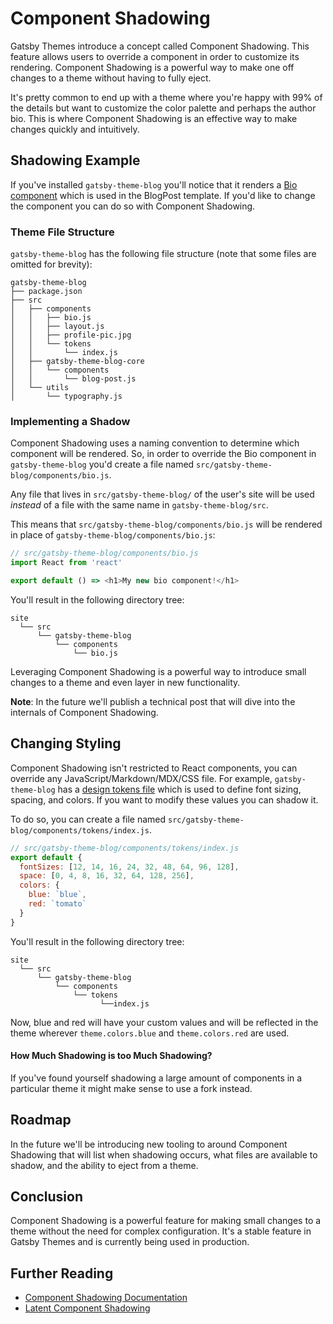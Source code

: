 # Component Shadowing

Gatsby Themes introduce a concept called Component Shadowing. This feature allows
users to override a component in order to customize its rendering. Component Shadowing
is a powerful way to make one off changes to a theme without having to fully eject.

It's pretty common to end up with a theme where you're happy with 99% of the details
but want to customize the color palette and perhaps the author bio. This is where Component
Shadowing is an effective way to make changes quickly and intuitively.

## Shadowing Example

If you've installed `gatsby-theme-blog` you'll notice that it renders a
[Bio component](https://github.com/gatsbyjs/gatsby/blob/666a9bc3c8d91be8a3118b1128340a06e895735e/themes/gatsby-theme-blog/src/components/bio.js)
which is used in the BlogPost template. If you'd like to change the component you can do so
with Component Shadowing.

### Theme File Structure

`gatsby-theme-blog` has the following file structure (note that some files are
omitted for brevity):

```
gatsby-theme-blog
├── package.json
├── src
│   ├── components
│   │   ├── bio.js
│   │   ├── layout.js
│   │   ├── profile-pic.jpg
│   │   └── tokens
│   │       └── index.js
│   ├── gatsby-theme-blog-core
│   │   └── components
│   │       └── blog-post.js
│   └── utils
│       └── typography.js
```

### Implementing a Shadow

Component Shadowing uses a naming convention to determine which component will be rendered.
So, in order to override the Bio component in `gatsby-theme-blog` you'd create a file named
`src/gatsby-theme-blog/components/bio.js`.

Any file that lives in `src/gatsby-theme-blog/` of the user's site will be used _instead_ of a
file with the same name in `gatsby-theme-blog/src`.

This means that `src/gatsby-theme-blog/components/bio.js` will be rendered in place of
`gatsby-theme-blog/components/bio.js`:

```js
// src/gatsby-theme-blog/components/bio.js
import React from 'react'

export default () => <h1>My new bio component!</h1>
```

You'll result in the following directory tree:

```
site
  └── src
      └── gatsby-theme-blog
          └── components
              └── bio.js
```

Leveraging Component Shadowing is a powerful way to introduce small changes to a theme and
even layer in new functionality.

**Note**: In the future we'll publish a technical post that will dive into the internals
of Component Shadowing.

## Changing Styling

Component Shadowing isn't restricted to React components, you can override any
JavaScript/Markdown/MDX/CSS file. For example, `gatsby-theme-blog` has a
[design tokens file](https://github.com/gatsbyjs/gatsby/blob/666a9bc3c8d91be8a3118b1128340a06e895735e/themes/gatsby-theme-blog/src/components/tokens/index.js)
which is used to define font sizing, spacing, and colors. If you want to modify these
values you can shadow it.

To do so, you can create a file named `src/gatsby-theme-blog/components/tokens/index.js`.

```js
// src/gatsby-theme-blog/components/tokens/index.js
export default {
  fontSizes: [12, 14, 16, 24, 32, 48, 64, 96, 128],
  space: [0, 4, 8, 16, 32, 64, 128, 256],
  colors: {
    blue: `blue`,
    red: `tomato`
  }
}
```

You'll result in the following directory tree:

```
site
  └── src
      └── gatsby-theme-blog
          └── components
              └── tokens
                    └──index.js
```

Now, blue and red will have your custom values and will be reflected in the theme wherever
`theme.colors.blue` and `theme.colors.red` are used.

#### How Much Shadowing is too Much Shadowing?

If you've found yourself shadowing a large amount of components in a particular theme it
might make sense to use a fork instead.

## Roadmap

In the future we'll be introducing new tooling to around Component Shadowing that will
list when shadowing occurs, what files are available to shadow, and the ability to eject
from a theme.

## Conclusion

Component Shadowing is a powerful feature for making small changes to a theme without the
need for complex configuration. It's a stable feature in Gatsby Themes and is currently
being used in production.

## Further Reading

- [Component Shadowing Documentation](https://www.gatsbyjs.org/docs/themes/api-reference/#component-shadowing)
- [Latent Component Shadowing](https://johno.com/latent-component-shadowing)
